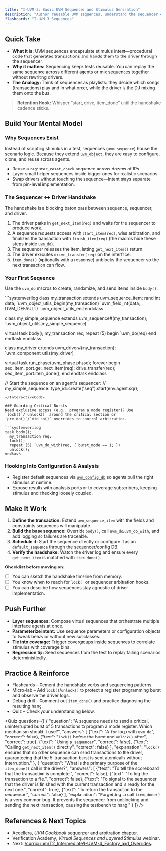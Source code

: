 ```yaml
---
title: "I-UVM-3: Basic UVM Sequences and Stimulus Generation"
description: "Author reusable UVM sequences, understand the sequencer ↔ driver handshake, and stitch stimulus into layered scenarios."
flashcards: "I-UVM-3_Sequences"
---
```



## Quick Take
- **What it is:** UVM sequences encapsulate stimulus intent—procedural code that generates transactions and hands them to the driver through the sequencer.
- **Why it matters:** Sequencing keeps tests reusable. You can replay the same sequence across different agents or mix sequences together without rewriting drivers.
- **The Analogy:** Think of sequences as playlists: they decide which songs (transactions) play and in what order, while the driver is the DJ mixing them onto the bus.

> **Retention Hook:** Whisper “start, drive, item_done” until the handshake cadence sticks.

## Build Your Mental Model
### Why Sequences Exist
Instead of scripting stimulus in a test, sequences (`uvm_sequence`) house the scenario logic. Because they extend `uvm_object`, they are easy to configure, clone, and reuse across agents.
- Reuse a `register_reset_check` sequence across dozens of IPs.
- Layer small helper sequences inside bigger ones for realistic scenarios.
- Swap drivers without touching the sequence—intent stays separate from pin-level implementation.

### The Sequencer ↔ Driver Handshake
The handshake is a blocking baton pass between sequence, sequencer, and driver.

<AnimatedUvmSequenceDriverHandshakeDiagram />

1. The driver parks in `get_next_item(req)` and waits for the sequencer to produce work.
2. A sequence requests access with `start_item(req)`, wins arbitration, and finalizes the transaction with `finish_item(req)` (the macros hide these steps inside `uvm_do`).
3. The sequencer releases the item, letting `get_next_item()` return.
4. The driver executes `drive_transfer(req)` on the interface.
5. `item_done()` (optionally with a response) unblocks the sequencer so the next transaction can flow.

### Your First Sequence
Use the `uvm_do` macros to create, randomize, and send items inside `body()`.

<InteractiveCode>
```systemverilog
class my_transaction extends uvm_sequence_item;
  rand int data;
  `uvm_object_utils_begin(my_transaction)
    `uvm_field_int(data, UVM_DEFAULT)
  `uvm_object_utils_end
endclass

class my_simple_sequence extends uvm_sequence#(my_transaction);
  `uvm_object_utils(my_simple_sequence)

  virtual task body();
    my_transaction req;
    repeat (5) begin
      `uvm_do(req)
    end
  endtask
endclass

class my_driver extends uvm_driver#(my_transaction);
  `uvm_component_utils(my_driver)

  virtual task run_phase(uvm_phase phase);
    forever begin
      seq_item_port.get_next_item(req);
      drive_transfer(req);
      seq_item_port.item_done();
    end
  endtask
endclass

// Start the sequence on an agent's sequencer:
// my_simple_sequence::type_id::create("seq").start(env.agent.sqr);
```
</InteractiveCode>

### Guarding Critical Bursts
Need exclusive access (e.g., program a mode register)? Use `lock()`/`unlock()` around the critical section or `pre_do()`/`mid_do()` overrides to control arbitration.

```systemverilog
task body();
  my_transaction req;
  lock();
  repeat (5) `uvm_do_with(req, { burst_mode == 1; })
  unlock();
endtask
```

### Hooking Into Configuration & Analysis
- Register default sequences via [`uvm_config_db`](./uvm-config-db) so agents pull the right stimulus at runtime.
- Expose results with analysis ports or to coverage subscribers, keeping stimulus and checking loosely coupled.

## Make It Work
1. **Define the transaction:** Extend `uvm_sequence_item` with the fields and constraints sequences will manipulate.
2. **Build the base sequence:** Override `body()`, call `uvm_do`/`uvm_do_with`, and add logging so failures are traceable.
3. **Schedule it:** Start the sequence directly or configure it as an `default_sequence` through the sequencer/config DB.
4. **Verify the handshake:** Watch the driver log and ensure every `get_next_item` is matched with `item_done()`.

**Checklist before moving on:**
- [ ] You can sketch the handshake timeline from memory.
- [ ] You know when to reach for `lock()` or sequencer arbitration hooks.
- [ ] You can describe how sequences stay agnostic of driver implementation.

## Push Further
- **Layer sequences:** Compose virtual sequences that orchestrate multiple interface agents at once.
- **Parameterize intent:** Use sequence parameters or configuration objects to tweak behavior without new subclasses.
- **Tie into coverage:** Trigger covergroups inside sequences to correlate stimulus with coverage bins.
- **Regression tip:** Seed sequences from the test to replay failing scenarios deterministically.

## Practice & Reinforce
- Flashcards – Cement the handshake verbs and sequencing patterns.
- Micro-lab – Add `lock()`/`unlock()` to protect a register programming burst and observe the driver logs.
- Debug drill – Comment out `item_done()` and practice diagnosing the resulting hang.
- Quiz – Check your understanding below.

<Quiz questions={[
    {
      "question": "A sequence needs to send a critical, uninterrupted burst of 5 transactions to program a mode register. Which mechanism should it use?",
      "answers": [
        {"text": "A `for` loop with `uvm_do`", "correct": false},
        {"text": "`lock()` before the burst and `unlock()` after", "correct": true},
        {"text": "Using `p_sequencer`", "correct": false},
        {"text": "Calling `get_next_item()` directly", "correct": false}
      ],
      "explanation": "`lock()` ensures that no other sequence can send transactions to the driver, guaranteeing that the 5-transaction burst is sent atomically without interruption."
    },
    {
      "question": "What is the primary purpose of the `item_done()` call in the driver?",
      "answers": [
        {"text": "To tell the scoreboard that the transaction is complete.", "correct": false},
        {"text": "To log the transaction to a file.", "correct": false},
        {"text": "To signal to the sequencer that the driver is finished with the current transaction and is ready for the next one.", "correct": true},
        {"text": "To return the transaction to the sequence.", "correct": false}
      ],
      "explanation": "Forgetting to call `item_done()` is a very common bug. It prevents the sequencer from unblocking and sending the next transaction, causing the testbench to hang."
    }
  ]} />

## References & Next Topics
- Accellera, *UVM Cookbook* sequencer and arbitration chapter.
- Verification Academy, *Virtual Sequences and Layered Stimulus* webinar.
- Next: [/curriculum/T2_Intermediate/I-UVM-4_Factory_and_Overrides](../I-UVM-4_Factory_and_Overrides/index).
